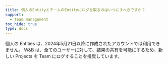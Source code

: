 ```yaml
---
title: 個人のEntityとチームのEntityにログを取るのはいつにすべきですか？
support:
  - team management
toc_hide: true
type: docs
---
```

個人の Entities は、2024年5月21日以降に作成されたアカウントでは利用できません。 W&B は、全てのユーザーに対して、結果の共有を可能にするため、新しい Projects を Team にログすることを推奨しています。